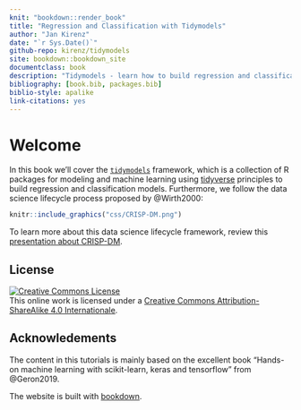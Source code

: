 ```yaml
--- 
knit: "bookdown::render_book"
title: "Regression and Classification with Tidymodels"
author: "Jan Kirenz"
date: "`r Sys.Date()`"
github-repo: kirenz/tidymodels
site: bookdown::bookdown_site
documentclass: book
description: "Tidymodels - learn how to build regression and classification models using the tidymodels framework including recipes and workflows."
bibliography: [book.bib, packages.bib]
biblio-style: apalike
link-citations: yes
---
```



# Welcome {.unnumbered}

In this book we'll cover the  [`tidymodels`](https://www.tidymodels.org/) framework, which is a collection of R packages for modeling and machine learning using [tidyverse](https://www.tidyverse.org/) principles to build regression and classification models. Furthermore, we follow the data science lifecycle process proposed by @Wirth2000:


```r

knitr::include_graphics("css/CRISP-DM.png")

```

To learn more about this data science lifecycle framework, review this [presentation about CRISP-DM](https://docs.google.com/presentation/d/1Y_6d-yv0Wq9WQvWkYS64KYkcSoswewm-7t2jfSz3aT4/edit?usp=sharing). 


## License {.unnumbered}

<a rel="license" href="https://creativecommons.org/licenses/by-sa/4.0/"><img src="https://licensebuttons.net/l/by-sa/4.0/88x31.png" alt="Creative Commons License" style="border-width:0"/></a><br />This online work is licensed under a <a rel="license" href="https://creativecommons.org/licenses/by-sa/4.0/">Creative Commons Attribution-ShareAlike 4.0 Internationale</a>.


## Acknowledements {.unnumbered}

The content in this tutorials is mainly based on the excellent book “Hands-on machine learning with scikit-learn, keras and tensorflow” from @Geron2019.

The website is built with [bookdown](https://bookdown.org/).
